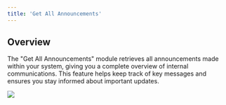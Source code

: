 ```yaml
---
title: 'Get All Announcements'
---
```


## Overview

The "Get All Announcements" module retrieves all announcements made within your system, giving you a complete overview of internal communications. This feature helps keep track of key messages and ensures you stay informed about important updates.



![](/images/workflows/get_all_announcements001.png)